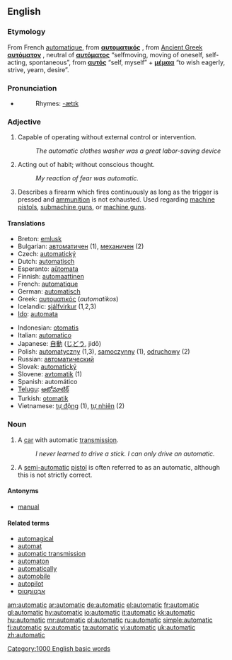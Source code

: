 {{rfc|translation table outside translation section}}
==English==

===Etymology===
From French [[automatique]], from {{Gr.}} '''[[αυτοματικός]]''' {{italbrac|automatikos}}, from [[Ancient Greek]] '''[[αυτόματον]]''' {{italbrac|automaton}}, neutral of '''[[αυτόματος]]''' {{italbrac|automatos}} “selfmoving, moving of oneself, self-acting, spontaneous”, from '''[[αυτός]]''' {{italbrac|autos}} “self, myself” + '''[[μέμαα]]''' {{italbrac|memaa}} “to wish eagerly, strive, yearn, desire”.

===Pronunciation===
*{{audio|en-us-automatic.ogg|Audio (US)}}
*:Rhymes: [[Rhymes:English:-ætɪk|-ætɪk]]

===Adjective===
{{en-adj|-}}

# Capable of operating without external control or intervention.
#: ''The automatic clothes washer was a great labor-saving device''
# Acting out of habit; without conscious thought.
#: ''My reaction of fear was automatic.''
# Describes a firearm which fires continuously as long as the trigger is pressed and [[ammunition]] is not exhausted. Used regarding [[machine pistol]]s, [[submachine gun]]s, or [[machine gun]]s.

====Translations====
{{top}}
*Breton: [[emlusk]]
*Bulgarian: [[автоматичен]] {{m}} (1), [[механичен]] {{m}} (2)
*Czech: [[automatický]]
*Dutch: [[automatisch]]
*Esperanto: [[aŭtomata]]
*Finnish: [[automaattinen]]
*French: [[automatique]]
*German: [[automatisch]]
*Greek: [[αυτοματικός]] (''automatikos'') {{m}}
*Icelandic: [[sjálfvirkur]] (1,2,3)
*[[Ido]]: [[automata]]
{{mid}}
*Indonesian: [[otomatis]]
*Italian: [[automatico]]
*Japanese: [[自動]] ([[じどう]], jidō)
*Polish: [[automatyczny]] (1,3), [[samoczynny]] (1), [[odruchowy]] (2)
*Russian: [[автоматический]]
*Slovak: [[automatický]]
*Slovene: [[avtomatik]] {{m}} (1)
*Spanish: automático
*[[Telugu]]: [[ఆటోమాటిక్]]
*Turkish: [[otomatik]]
*Vietnamese: [[tự động]] (1), [[tự nhiên]] (2)
{{bottom}}

===Noun===
{{en-noun}}

# A [[car]] with automatic [[transmission]].
#: ''I never learned to drive a stick. I can only drive an automatic.''
# A [[semi-automatic]] [[pistol]] is often referred to as an automatic, although this is not strictly correct.

====Antonyms====
*[[manual]]

====Related terms====
*[[automagical]]
*[[automat]]
*[[automatic transmission]]
*[[automaton]]
*[[automatically]]
*[[automobile]]
*[[autopilot]]
*[[אַבְטוֹמְטוֹס]]

[[Category:1000 English basic words]]

[[am:automatic]]
[[ar:automatic]]
[[de:automatic]]
[[el:automatic]]
[[fr:automatic]]
[[gl:automatic]]
[[hy:automatic]]
[[io:automatic]]
[[it:automatic]]
[[kk:automatic]]
[[hu:automatic]]
[[mr:automatic]]
[[pl:automatic]]
[[ru:automatic]]
[[simple:automatic]]
[[fi:automatic]]
[[sv:automatic]]
[[ta:automatic]]
[[vi:automatic]]
[[uk:automatic]]
[[zh:automatic]]